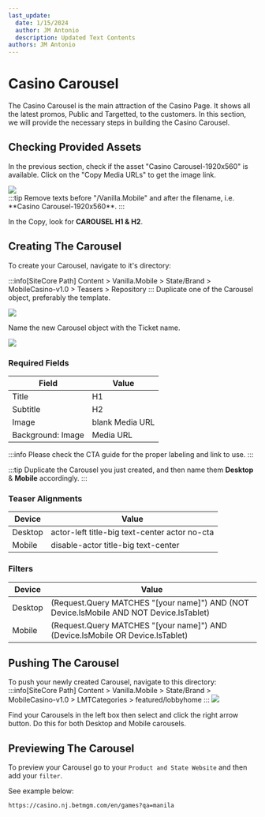 ```yaml
---
last_update:
  date: 1/15/2024
  author: JM Antonio
  description: Updated Text Contents
authors: JM Antonio
---
```



# Casino Carousel

The Casino Carousel is the main attraction of the Casino Page.
It shows all the latest promos, Public and Targetted, to the customers. In this section, we will provide the necessary steps in building the Casino Carousel.
## Checking Provided Assets
In the previous section, check if the asset "Casino Carousel-1920x560" is available. Click on the "Copy Media URLs" to get the image link.

<img src={creative} />
<br/>
:::tip
Remove texts before "/Vanilla.Mobile" and after the filename, i.e. **Casino Carousel-1920x560**.
:::

In the Copy, look for **CAROUSEL H1 & H2**.

## Creating The Carousel
To create your Carousel, navigate to it's directory:

:::info[SiteCore Path]
Content > Vanilla.Mobile > State/Brand > MobileCasino-v1.0 > Teasers > Repository
:::
Duplicate one of the Carousel object, preferably the template.

<img src={duplicate} />
<br/>

Name the new Carousel object with the Ticket name.

<img src={rename} />

### Required Fields

| Field | Value |
| --- | ----------- |
| Title | H1 |
| Subtitle | H2 |
| Image | blank Media URL |
| Background: Image | Media URL |

:::info
Please check the CTA guide for the proper labeling and link to use.
:::

:::tip
Duplicate the Carousel you just created, and then name them **Desktop** & **Mobile** accordingly.
:::

### Teaser Alignments
| Device | Value |
| --- | ----------- |
| Desktop | actor-left title-big text-center actor no-cta |
| Mobile | disable-actor title-big text-center |

### Filters
| Device | Value |
| --- | ----------- |
| Desktop | (Request.Query MATCHES "[your name]") AND (NOT Device.IsMobile AND NOT Device.IsTablet) |
| Mobile |(Request.Query MATCHES "[your name]") AND (Device.IsMobile OR Device.IsTablet)  |

## Pushing The Carousel
To push your newly created Carousel, navigate to this directory:
:::info[SiteCore Path]
Content > Vanilla.Mobile > State/Brand > MobileCasino-v1.0 > LMTCategories > featured/lobbyhome
:::
<img src={lmt} />
<br/>

Find your Carousels in the left box then select and click the right arrow button. Do this for both Desktop and Mobile carousels.

## Previewing The Carousel

To preview your Carousel go to your `Product and State Website` and then add your `filter`. 

See example below:
```
https://casino.nj.betmgm.com/en/games?qa=manila
```
